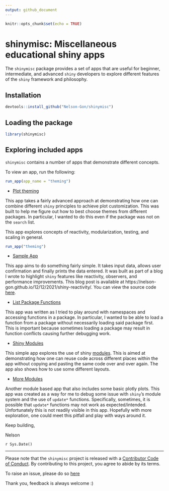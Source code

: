 ```yaml
---
output: github_document
---
```


```r
knitr::opts_chunk$set(echo = TRUE)
```

# shinymisc: Miscellaneous educational shiny apps 

The `shinymisc` package provides a set of apps that are useful for beginner,
intermediate, and advanced `shiny` developers to explore different features of 
the `shiny` framework and philosophy. 


## Installation 



```r

devtools::install_github("Nelson-Gon/shinymisc")

```

## Loading the package 


```r
library(shinymisc)
```

## Exploring included apps 

`shinymisc` contains a number of apps that demonstrate different concepts.

To view an app, run the following:


```r
run_app(app_name = "theming")
```



* [Plot theming](https://github.com/Nelson-Gon/shinymisc/blob/main/R/theming.R)

This app takes a fairly advanced approach at demonstrating how one can combine different `shiny` principles to achieve plot customization. This was built to help me figure out how to best choose themes from different packages. In particular, I wanted to do this even if the package was not on the `search` list. 

This app explores concepts of reactivity, modularization, testing, and scaling 
in general. 

```r

run_app("theming")

```



* [Sample App](https://nelson-gon.shinyapps.io/sampleapp)

This app aims to do something fairly simple. It takes input data, allows user confirmation and finally prints the data entered. It was built as part of a blog I wrote to highlight `shiny` features like reactivity, observers, and performance improvements. This blog post is available at https://nelson-gon.github.io/12/12/2021/shiny-reactivity/. You can view the source code [here](https://github.com/Nelson-Gon/shinymisc/blob/main/R/sample_app.R).  

* [List Package Functions](https://github.com/Nelson-Gon/shinymisc/blob/main/R/list_functions.R)

This app was written as I tried to play around with namespaces and accessing functions in a package. In particular, I wanted to be able to load a function from a package without necessarily loading said package first. This is important because sometimes loading a package may result in function conflicts causing further debugging work.


* [Shiny Modules](https://github.com/Nelson-Gon/shinymisc/blob/main/R/modular_app.R)

This simple app explores the use of shiny [modules](https://shiny.rstudio.com/articles/modules.html). This is aimed at demonstrating how one can reuse code across different places within the app without copying and pasting the same code over and over again. 
The app also shows how to use some different layouts. 

* [More Modules](https://github.com/Nelson-Gon/shinymisc/blob/main/R/more_modules.R)

Another module based app that also includes some basic plotly plots. This app was
created as a way for me to debug some issue with `shiny`'s module system and the
use of `update*` functions. Specifically, sometimes, it is possible that `update*`
functions may not work as expected/intended. Unfortunately this is not readily
visible in this app. Hopefully with more exploration, one could meet this pitfall
and play with ways around it. 




Keep building,

Nelson 

`r Sys.Date()`


---

Please note that the `shinymisc` project is released with a [Contributor Code of Conduct](https://github.com/Nelson-Gon/shinymisc/blob/main/.github/CODE_OF_CONDUCT.md).
By contributing to this project, you agree to abide by its terms.



To raise an issue, please do so
[here](https://github.com/Nelson-Gon/shinymisc/issues)

Thank you, feedback is always welcome :)

